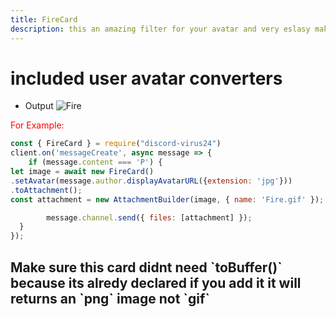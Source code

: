 ```yaml
---
title: FireCard
description: this an amazing filter for your avatar and very eslasy making
---
```


# included user avatar converters 

* Output
![Fire](https://media.discordapp.net/attachments/1026208224036261939/1031258331345604719/Fire.gif)

<span style= "color: red;"> For Example:  </span>


```js
const { FireCard } = require("discord-virus24")
client.on('messageCreate', async message => {
	if (message.content === 'P') {
let image = await new FireCard()
.setAvatar(message.author.displayAvatarURL({extension: 'jpg'})) 
.toAttachment();
const attachment = new AttachmentBuilder(image, { name: 'Fire.gif' });

		message.channel.send({ files: [attachment] });
  }
});
```

<h2> Make sure this card didnt need `toBuffer()` because its alredy declared if you add it it will returns an `png` image not `gif` </h2>